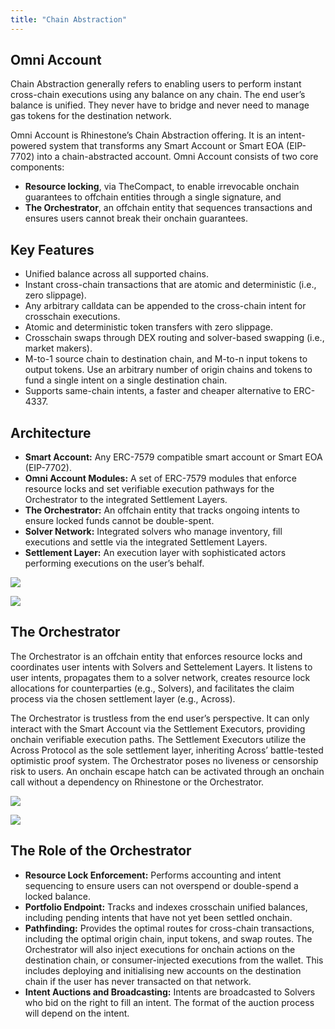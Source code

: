 ```yaml
---
title: "Chain Abstraction"
---
```


## Omni Account

Chain Abstraction generally refers to enabling users to perform instant cross-chain executions using any balance on any chain. The end user’s balance is unified. They never have to bridge and never need to manage gas tokens for the destination network.

Omni Account is Rhinestone’s Chain Abstraction offering. It is an intent-powered system that transforms any Smart Account or Smart EOA (EIP-7702) into a chain-abstracted account. Omni Account consists of two core components:

- **Resource locking**, via TheCompact, to enable irrevocable onchain guarantees to offchain entities through a single signature, and
- **The Orchestrator**, an offchain entity that sequences transactions and ensures users cannot break their onchain guarantees.

## Key Features

- Unified balance across all supported chains.
- Instant cross-chain transactions that are atomic and deterministic (i.e., zero slippage).
- Any arbitrary calldata can be appended to the cross-chain intent for crosschain executions.
- Atomic and deterministic token transfers with zero slippage.
- Crosschain swaps through DEX routing and solver-based swapping (i.e., market makers).
- M-to-1 source chain to destination chain, and M-to-n input tokens to output tokens. Use an arbitrary number of origin chains and tokens to fund a single intent on a single destination chain.
- Supports same-chain intents, a faster and cheaper alternative to ERC-4337.

## Architecture

- **Smart Account:** Any ERC-7579 compatible smart account or Smart EOA (EIP-7702).
- **Omni Account Modules:** A set of ERC-7579 modules that enforce resource locks and set verifiable execution pathways for the Orchestrator to the integrated Settlement Layers.
- **The Orchestrator:** An offchain entity that tracks ongoing intents to ensure locked funds cannot be double-spent.
- **Solver Network:** Integrated solvers who manage inventory, fill executions and settle via the integrated Settlement Layers.
- **Settlement Layer:** An execution layer with sophisticated actors performing executions on the user’s behalf.

<img
  className="block dark:hidden"
  src="/images/omniaccount_3_light.png"
/>

<img
  className="hidden dark:block"
  src="/images/omniaccount_3_dark.png"
/>

## The Orchestrator

The Orchestrator is an offchain entity that enforces resource locks and coordinates user intents with Solvers and Settelement Layers. It listens to user intents, propagates them to a solver network, creates resource lock allocations for counterparties (e.g., Solvers), and facilitates the claim process via the chosen settlement layer (e.g., Across).

The Orchestrator is trustless from the end user’s perspective. It can only interact with the Smart Account via the Settlement Executors, providing onchain verifiable execution paths. The Settlement Executors utilize the Across Protocol as the sole settlement layer, inheriting Across’ battle-tested optimistic proof system. The Orchestrator poses no liveness or censorship risk to users. An onchain escape hatch can be activated through an onchain call without a dependency on Rhinestone or the Orchestrator.

<img
  className="block dark:hidden"
  src="/images/omniaccount_8_light.png"
/>

<img
  className="hidden dark:block"
  src="/images/omniaccount_8_dark.png"
/>

## The Role of the Orchestrator

- **Resource Lock Enforcement:** Performs accounting and intent sequencing to ensure users can not overspend or double-spend a locked balance.
- **Portfolio Endpoint:** Tracks and indexes crosschain unified balances, including pending intents that have not yet been settled onchain.
- **Pathfinding:** Provides the optimal routes for cross-chain transactions, including the optimal origin chain, input tokens, and swap routes. The Orchestrator will also inject executions for onchain actions on the destination chain, or consumer-injected executions from the wallet. This includes deploying and initialising new accounts on the destination chain if the user has never transacted on that network.
- **Intent Auctions and Broadcasting:** Intents are broadcasted to Solvers who bid on the right to fill an intent. The format of the auction process will depend on the intent.